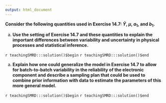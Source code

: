 ```yaml
---
output: html_document
---
```


__Consider the following quantities used in Exercise 14.7: $\bar{Y}$, $\mu$, $a_{1}$, and $b_{1}$.__ 

a. __Use the setting of Exercise 14.7 and these quantities to explain the important differences between variability and uncertainty in physical processes and statistical inference.__

`r teachingSMRD:::solution()$begin`
`r teachingSMRD:::solution()$end`

a. __Explain how one could generalize the model in Exercise 14.7 to allow for batch-to-batch variability in the reliability of the electronic component and describe a sampling plan that could be used to combine prior information with data to estimate the parameters of this more general model.__

`r teachingSMRD:::solution()$begin`
`r teachingSMRD:::solution()$end`
